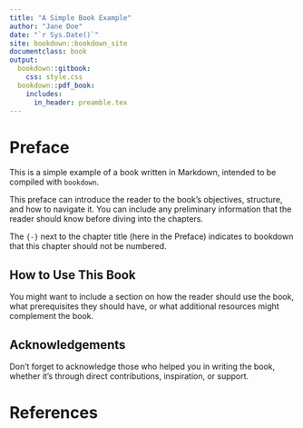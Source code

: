 ```yaml
---
title: "A Simple Book Example"
author: "Jane Doe"
date: "`r Sys.Date()`"
site: bookdown::bookdown_site
documentclass: book
output:
  bookdown::gitbook:
    css: style.css
  bookdown::pdf_book:
    includes:
      in_header: preamble.tex
---
```


# Preface {-}

This is a simple example of a book written in Markdown, intended to be compiled with `bookdown`.

This preface can introduce the reader to the book's objectives, structure, and how to navigate it. You can include any preliminary information that the reader should know before diving into the chapters.

The `{-}` next to the chapter title (here in the Preface) indicates to bookdown that this chapter should not be numbered.

## How to Use This Book

You might want to include a section on how the reader should use the book, what prerequisites they should have, or what additional resources might complement the book.

## Acknowledgements

Don't forget to acknowledge those who helped you in writing the book, whether it's through direct contributions, inspiration, or support.

# References {-}

::: {#refs}
:::
